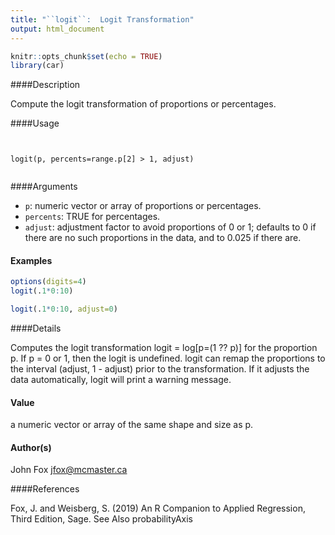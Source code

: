 ```yaml
---
title: "``logit``:  Logit Transformation"
output: html_document
---
```


```r
knitr::opts_chunk$set(echo = TRUE)
library(car)
```


####Description

Compute the logit transformation of proportions or percentages.

####Usage

<pre><code>

logit(p, percents=range.p[2] > 1, adjust)

</code></pre>

####Arguments

* ``p``: numeric vector or array of proportions or percentages.
* ``percents``: TRUE for percentages.
* ``adjust``: adjustment factor to avoid proportions of 0 or 1; defaults to 0 if there are no such
proportions in the data, and to 0.025 if there are.


#### Examples

```r
options(digits=4)
logit(.1*0:10)
```

```r
logit(.1*0:10, adjust=0)
```

####Details

Computes the logit transformation logit = log[p=(1 ?? p)] for the proportion p.
If p = 0 or 1, then the logit is undefined. logit can remap the proportions to the interval (adjust, 1 - adjust) prior to the transformation. If it adjusts the data automatically, logit
will print a warning message.

#### Value

a numeric vector or array of the same shape and size as p.

#### Author(s)

John Fox <jfox@mcmaster.ca>

####References

Fox, J. and Weisberg, S. (2019) An R Companion to Applied Regression, Third Edition, Sage.
See Also
probabilityAxis


